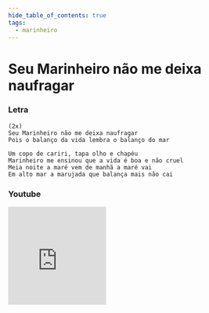 ```yaml
---
hide_table_of_contents: true
tags:
  - marinheiro
---
```


# Seu Marinheiro não me deixa naufragar

### Letra

```text
(2x)
Seu Marinheiro não me deixa naufragar
Pois o balanço da vida lembra o balanço do mar

Um copo de cariri, tapa olho e chapéu
Marinheiro me ensinou que a vida é boa e não cruel
Meia noite a maré vem de manhã a maré vai
Em alto mar a marujada que balança mais não cai
```

### Youtube

<iframe
  width="200"
  height="200"
  src="https://www.youtube.com/embed/SXr3J5nlcMM"
  title="YouTube video player"
  frameborder="0"
  allow="accelerometer; autoplay; clipboard-write; encrypted-media; gyroscope; picture-in-picture; web-share"
  referrerpolicy="strict-origin-when-cross-origin"
  allowfullscreen
></iframe>
